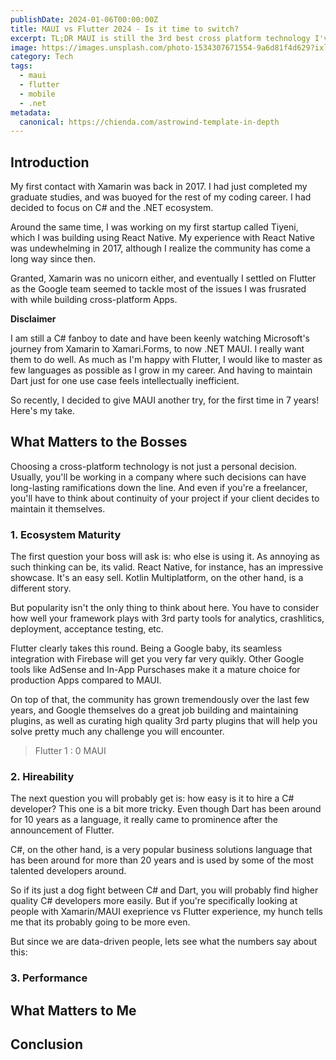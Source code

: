 ```yaml
---
publishDate: 2024-01-06T00:00:00Z
title: MAUI vs Flutter 2024 - Is it time to switch?
excerpt: TL;DR MAUI is still the 3rd best cross platform technology I've worked with, but if writing C# means as much to you as it does to me, then  you might consider giving it a try this year.  I explain why.
image: https://images.unsplash.com/photo-1534307671554-9a6d81f4d629?ixlib=rb-4.0.3&ixid=M3wxMjA3fDB8MHxwaG90by1wYWdlfHx8fGVufDB8fHx8fA%3D%3D&auto=format&fit=crop&w=1651&q=80
category: Tech
tags:
  - maui
  - flutter
  - mobile
  - .net
metadata:
  canonical: https://chienda.com/astrowind-template-in-depth
---
```



## Introduction
My first contact with Xamarin was back in 2017. I had just completed my graduate studies, and was buoyed for the rest of my coding career.  I had decided to focus on C# and the .NET ecosystem.

Around the same time, I was working on my first startup called Tiyeni, which I was building using React Native.  My experience with React Native was undewhelming in 2017, although I realize the community has come a long way since then.  

Granted, Xamarin was no unicorn either, and eventually I settled on Flutter as the Google team seemed to tackle most of the issues I was frusrated with while building cross-platform Apps.

**Disclaimer**

I am still a C# fanboy to date and have been keenly watching Microsoft's journey from Xamarin to Xamari.Forms, to now .NET MAUI.  I really want them to do well. As much as I'm happy with Flutter, I would like to master as few languages as possible as I grow in my career. And having to maintain Dart just for one use case feels intellectually inefficient.  

So recently, I decided to give MAUI another try, for the first time in 7 years!  Here's my take.

## What Matters to the Bosses
Choosing a cross-platform technology is not just a personal decision.  Usually, you'll be working in a company where such decisions can have long-lasting ramifications down the line.  And even if you're a freelancer, you'll have to think about continuity of your project if your client decides to maintain it themselves.

### 1. Ecosystem Maturity
The first question your boss will ask is: who else is using it. As annoying as such thinking can be, its valid.  React Native, for instance, has an impressive showcase.  It's an easy sell.  Kotlin Multiplatform, on the other hand, is a different story.

But popularity isn't the only thing to think about here.  You have to consider how well your framework plays with 3rd party tools for analytics, crashlitics, deployment, acceptance testing, etc.

Flutter clearly takes this round.  Being a Google baby, its seamless integration with Firebase will get you very far very quikly.  Other Google tools like AdSense and In-App Purschases make it a mature choice for production Apps compared to MAUI.

On top of that, the community has grown tremendously over the last few years, and Google themselves do a great job building and maintaining plugins, as well as curating high quality 3rd party plugins that will help you solve pretty much any challenge you will encounter.

> Flutter 1 : 0 MAUI

### 2. Hireability
The next question you will probably get is: how easy is it to hire a C# developer?  This one is a bit more tricky.  Even though Dart has been around for 10 years as a language, it really came to prominence after the announcement of Flutter.  

C#, on the other hand, is a very popular business solutions language that has been around for more than 20 years and is used by some of the most talented developers around.

So if its just a dog fight between C# and Dart, you will probably find higher quality C# developers more easily.  But if you're specifically looking at people with Xamarin/MAUI exeprience vs Flutter experience, my hunch tells me that its probably going to be more even. 

But since we are data-driven people, lets see what the numbers say about this:



### 3. Performance 
## What Matters to Me
## Conclusion

